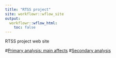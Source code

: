 ```yaml
---
title: "RTSS project"
site: workflowr::wflow_site
output:
  workflowr::wflow_html:
    toc: false
---
```


RTSS project web site


#[Primary analysis: main affects](PrimaryAnalysis.html)
#[Secondary analysis](secondaryAnalysis.html)